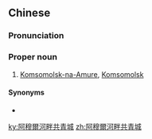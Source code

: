 ==Chinese==
{{zh-forms|s=阿穆尔河畔共青城|type=3113}}

===Pronunciation===
{{zh-pron
|m=Āmù'ěr-hé-pàn Gòngqīngchéng
|cat=pn
}}

===Proper noun===
{{zh-proper noun}}

# [[Komsomolsk-na-Amure]], [[Komsomolsk]] {{gloss|city}}

====Synonyms====
* {{zh-l|共青城}}

[[ky:阿穆爾河畔共青城]]
[[zh:阿穆爾河畔共青城]]